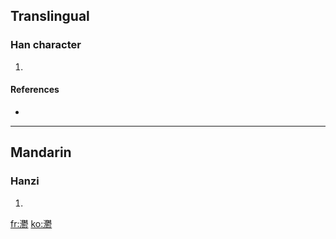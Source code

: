 ==Translingual==

===Han character===
{{Han char|rn=85|rad=水|as=29|sn=32|four=3412<sub>2</sub>|canj=水木木竹 (EDDH)}}

# {{defn|Han|sort=水29}}

====References====
* {{Han ref|kx=0664.310|dkj=18847|dj=1073.160|hdz=31799.110|uh=706A|ud=28778|bh=F9D1|bd=63953}}

----

==Mandarin==

===Hanzi===
{{cmn-hanzi|pin=[[yù]] ([[yu4]])|wg=yü<sup>4</sup>}}

# {{defn|Mandarin}}

[[fr:灪]]
[[ko:灪]]